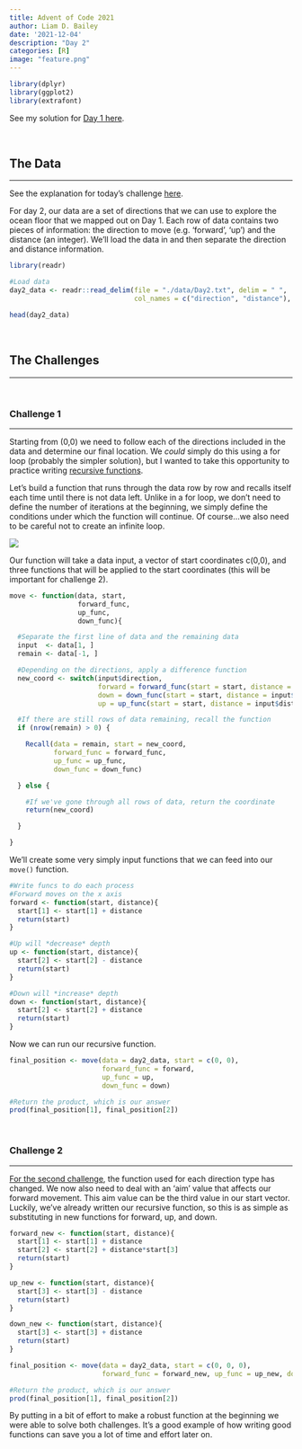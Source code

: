 ```yaml
---
title: Advent of Code 2021
author: Liam D. Bailey
date: '2021-12-04'
description: "Day 2"
categories: [R]
image: "feature.png"
---
```


```r

library(dplyr)
library(ggplot2)
library(extrafont)

```

See my solution for [Day 1 here](https://www.liamdbailey.com/post/advent-of-code-2021/).

</br>

## The Data

---

See the explanation for today's challenge [here](https://adventofcode.com/2021/day/2).

For day 2, our data are a set of directions that we can use to explore the ocean floor that we mapped out on Day 1. Each row of data contains two pieces of information: the direction to move (e.g. 'forward', 'up') and the distance (an integer). We'll load the data in and then separate the direction and distance information.

```r

library(readr)

#Load data
day2_data <- readr::read_delim(file = "./data/Day2.txt", delim = " ",
                               col_names = c("direction", "distance"), show_col_types = FALSE)

head(day2_data)

```

</br>

## The Challenges

---

</br>

### Challenge 1

---

Starting from (0,0) we need to follow each of the directions included in the data and determine our final location. We *could* simply do this using a for loop (probably the simpler solution), but I wanted to take this opportunity to practice writing [recursive functions](https://en.wikipedia.org/wiki/Recursion_(computer_science)).

Let's build a function that runs through the data row by row and recalls itself each time until there is not data left. Unlike in a for loop, we don't need to define the number of iterations at the beginning, we simply define the conditions under which the function will continue. Of course...we also need to be careful not to create an infinite loop.

![](https://media.giphy.com/media/3ov9jQX2Ow4bM5xxuM/giphy.gif)

Our function will take a data input, a vector of start coordinates c(0,0), and three functions that will be applied to the start coordinates (this will be important for challenge 2).

```r

move <- function(data, start,
                 forward_func,
                 up_func,
                 down_func){

  #Separate the first line of data and the remaining data
  input  <- data[1, ]
  remain <- data[-1, ]

  #Depending on the directions, apply a difference function
  new_coord <- switch(input$direction,
                      forward = forward_func(start = start, distance = input$distance),
                      down = down_func(start = start, distance = input$distance),
                      up = up_func(start = start, distance = input$distance))

  #If there are still rows of data remaining, recall the function
  if (nrow(remain) > 0) {

    Recall(data = remain, start = new_coord,
           forward_func = forward_func,
           up_func = up_func,
           down_func = down_func)

  } else {

    #If we've gone through all rows of data, return the coordinate
    return(new_coord)

  }

}

```

We'll create some very simply input functions that we can feed into our `move()` function.

```r

#Write funcs to do each process
#Forward moves on the x axis
forward <- function(start, distance){
  start[1] <- start[1] + distance
  return(start)
}

#Up will *decrease* depth
up <- function(start, distance){
  start[2] <- start[2] - distance
  return(start)
}

#Down will *increase* depth
down <- function(start, distance){
  start[2] <- start[2] + distance
  return(start)
}

```

Now we can run our recursive function.

```r

final_position <- move(data = day2_data, start = c(0, 0),
                       forward_func = forward,
                       up_func = up,
                       down_func = down)

#Return the product, which is our answer
prod(final_position[1], final_position[2])

```

</br>

### Challenge 2

---

[For the second challenge](https://adventofcode.com/2021/day/2), the function used for each direction type has changed. We now also need to deal with an 'aim' value that affects our forward movement. This aim value can be the third value in our start vector. Luckily, we've already written our recursive function, so this is as simple as substituting in new functions for forward, up, and down.

```r

forward_new <- function(start, distance){
  start[1] <- start[1] + distance
  start[2] <- start[2] + distance*start[3]
  return(start)
}

up_new <- function(start, distance){
  start[3] <- start[3] - distance
  return(start)
}

down_new <- function(start, distance){
  start[3] <- start[3] + distance
  return(start)
}

```

```r

final_position <- move(data = day2_data, start = c(0, 0, 0),
                       forward_func = forward_new, up_func = up_new, down_func = down_new)

#Return the product, which is our answer
prod(final_position[1], final_position[2])

```

By putting in a bit of effort to make a robust function at the beginning we were able to solve both challenges. It's a good example of how writing good functions can save you a lot of time and effort later on.
